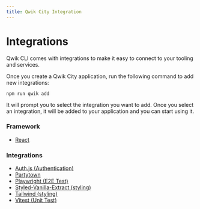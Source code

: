 ```yaml
---
title: Qwik City Integration
---
```


# Integrations

Qwik CLI comes with integrations to make it easy to connect to your tooling and services.

Once you create a Qwik City application, run the following command to add new integrations:

```shell
npm run qwik add
```

It will prompt you to select the integration you want to add. Once you select an integration, it will be added to your application and you can start using it.

### Framework

- [React](react/index.mdx)

### Integrations

- [Auth.js (Authentication)](authjs/index.mdx)
- [Partytown](partytown/index.mdx)
- [Playwright (E2E Test)](playwright/index.mdx)
- [Styled-Vanilla-Extract (styling)](styled-vanilla-extract/index.mdx)
- [Tailwind (styling)](tailwind/index.mdx)
- [Vitest (Unit Test)](vitest/index.mdx)
